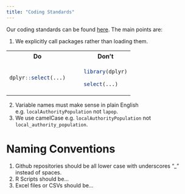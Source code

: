 ```yaml
---
title: "Coding Standards"
---
```


Our coding standards can be found [here](https://defra.sharepoint.com/:p:/r/teams/Team1478/_layouts/15/Doc.aspx?sourcedoc=%7B98C3D254-86E8-44FD-BB2E-206B37F6F802%7D&file=Coding%20Standards.pptx&action=edit&mobileredirect=true). The main points are:

1. We explicitly call packages rather than loading them.

<table>
<tr>
<th> Do </th>
<th> &emsp; </th>
<th> Don't </th>
</tr>
<tr>
<td>
```r

dplyr::select(...)

```
</td>
<td>
</td>
<td>

```r

library(dplyr)

select(...)

```

</td>
</tr>
</table>

2. Variable names must make sense in plain English e.g. `localAuthorityPopulation` not `lapop`.
3. We use camelCase e.g. `localAuthorityPopulation` not `local_authority_population`.

# Naming Conventions

1. Github repositories should be all lower case with underscores "_" instead of spaces.
2. R Scripts should be...
3. Excel files or CSVs should be...